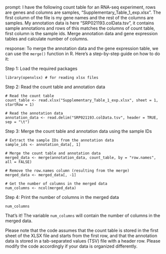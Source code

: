 prompt:
I have the following count table for an RNA-seq experiment, rows are genes and columns are samples, "Supplementary_Table_1_exp.xlsx". The first column of the file is my gene names and the rest of the columns are samples. My annotation data is here  "SRP021193.colData.tsv", it contains sample annotations and rows of this matches the columns of count table, first column is the sample ids. Merge annotation data and gene expression tables and calculate number of columns.

response:
To merge the annotation data and the gene expression table, we can use the `merge()` function in R. Here's a step-by-step guide on how to do it:

Step 1: Load the required packages
```
library(openxlsx) # for reading xlsx files
```

Step 2: Read the count table and annotation data
```
# Read the count table
count_table <- read.xlsx("Supplementary_Table_1_exp.xlsx", sheet = 1, startRow = 1)

# Read the annotation data
annotation_data <- read.delim("SRP021193.colData.tsv", header = TRUE, sep = "\t")
```

Step 3: Merge the count table and annotation data using the sample IDs
```
# Extract the sample IDs from the annotation data
sample_ids <- annotation_data[, 1]

# Merge the count table and annotation data
merged_data <- merge(annotation_data, count_table, by = "row.names", all = FALSE)

# Remove the row.names column (resulting from the merge)
merged_data <- merged_data[, -1]

# Get the number of columns in the merged data
num_columns <- ncol(merged_data)
```

Step 4: Print the number of columns in the merged data
```
num_columns
```

That's it! The variable `num_columns` will contain the number of columns in the merged data.

Please note that the code assumes that the count table is stored in the first sheet of the XLSX file and starts from the first row, and that the annotation data is stored in a tab-separated values (TSV) file with a header row. Please modify the code accordingly if your data is organized differently.
